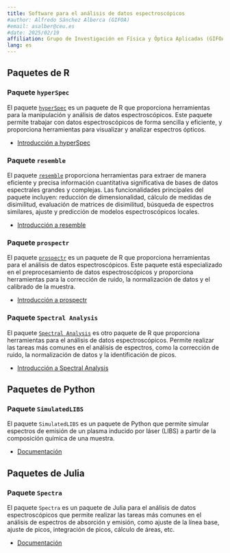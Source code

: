 ```yaml
---
title: Software para el análisis de datos espectroscópicos 
#author: Alfredo Sánchez Alberca (GIFOA)
#email: asalber@ceu.es
#date: 2025/02/19
affiliation: Grupo de Investigación en Física y Óptica Aplicadas (GIFOA), Universidad CEU San Pablo
lang: es
---
```


## Paquetes de R

### Paquete `hyperSpec`

El paquete [`hyperSpec`](https://cran.r-project.org/web/packages/hyperSpec/index.html) es un paquete de R que proporciona herramientas para la manipulación y análisis de datos espectroscópicos. Este paquete permite trabajar con datos espectroscópicos de forma sencilla y eficiente, y proporciona herramientas para visualizar y analizar espectros ópticos.

- [Introducción a hyperSpec](https://r-hyperspec.github.io/hyperSpec/articles/hyperSpec.html)

### Paquete `resemble`

El paquete [`resemble`](https://cran.r-project.org/web/packages/resemble/index.html) proporciona herramientas para extraer de manera eficiente y precisa información cuantitativa significativa de bases de datos espectrales grandes y complejas. Las funcionalidades principales del paquete incluyen: reducción de dimensionalidad, cálculo de medidas de disimilitud, evaluación de matrices de disimilitud, búsqueda de espectros similares, ajuste y predicción de modelos espectroscópicos locales.

- [Introducción a resemble](https://cran.r-project.org/web/packages/resemble/vignettes/resemble.html)

### Paquete `prospectr`

El paquete [`prospectr`](https://cran.r-project.org/web/packages/prospectr/index.html) es un paquete de R que proporciona herramientas para el análisis de datos espectroscópicos. Este paquete está especializado en el preprocesamiento de datos espectroscópicos y proporciona herramientas para la corrección de ruido, la normalización de datos y el calibrado de la muestra.

- [Introducción a prospectr](https://cran.r-project.org/web/packages/prospectr/vignettes/prospectr.html)

### Paquete `Spectral Analysis`

El paquete [`Spectral Analysis`](https://cran.r-project.org/web/packages/SpectralAnalysis/index.html) es otro paquete de R que proporciona herramientas para el análisis de datos espectroscópicos. Permite realizar las tareas más comunes en el análisis de espectros, como la corrección de ruido, la normalización de datos y la identificación de picos.

- [Introducción a Spectral Analysis](https://cran.r-project.org/web/packages/spectralAnalysis/vignettes/spectralAnalysis.html)

## Paquetes de Python

### Paquete `SimulatedLIBS`

El paquete `SimulatedLIBS` es un paquete de Python que permite simular espectros de emisión de un plasma inducido por láser (LIBS) a partir de la composición química de una muestra.

- [Documentación](https://github.com/MKastek/SimulatedLIBS?tab=readme-ov-file)

## Paquetes de Julia

### Paquete `Spectra`

El paquete `Spectra` es un paquete de Julia para el análisis de datos espectroscópicos que permite realizar las tareas más comunes en el análisis de espectros de absorción y emisión, como ajuste de la línea base, ajuste de picos, integración de picos, cálculo de áreas, etc.

- [Documentación](https://github.com/charlesll/Spectra.jl)
  
